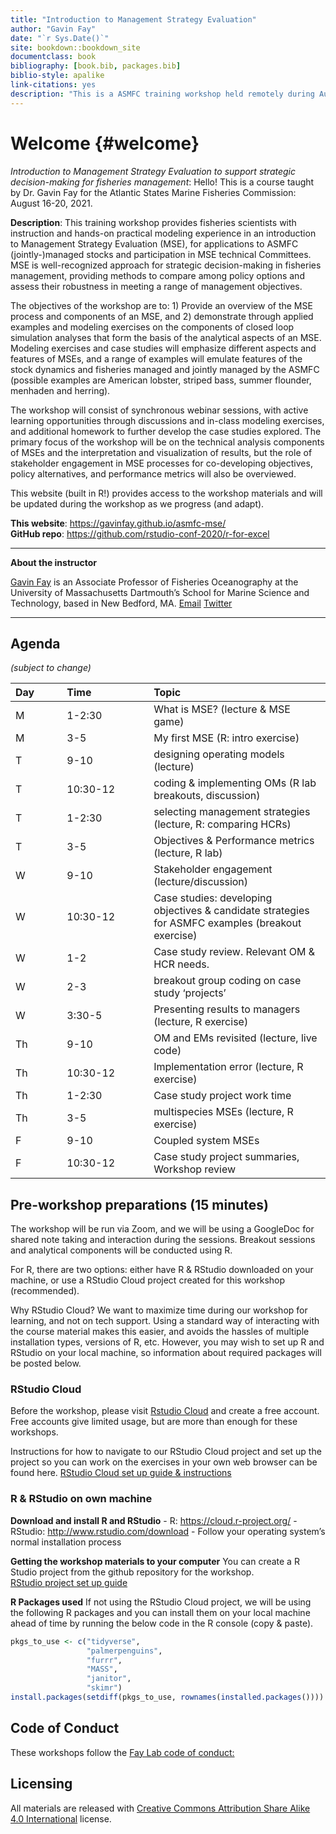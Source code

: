 ```yaml
--- 
title: "Introduction to Management Strategy Evaluation"
author: "Gavin Fay"
date: "`r Sys.Date()`"
site: bookdown::bookdown_site
documentclass: book
bibliography: [book.bib, packages.bib]
biblio-style: apalike
link-citations: yes
description: "This is a ASMFC training workshop held remotely during August 2021"
---
```


# Welcome {#welcome} {.unnumbered}

_Introduction to Management Strategy Evaluation to support strategic decision-making for fisheries management_: Hello! This is a course taught by Dr. Gavin Fay for the Atlantic States Marine Fisheries Commission: August 16-20, 2021. 

__Description__: This training workshop provides fisheries scientists with instruction and hands-on practical modeling experience in an introduction to Management Strategy Evaluation (MSE), for applications to ASMFC (jointly-)managed stocks and participation in MSE technical Committees. MSE is well-recognized approach for strategic decision-making in fisheries management, providing methods to compare among policy options and assess their robustness in meeting a range of management objectives.

The objectives of the workshop are to: 1) Provide an overview of the MSE process and components of an MSE, and 2) demonstrate through applied examples and modeling exercises on the components of closed loop simulation analyses that form the basis of the analytical aspects of an MSE. 
Modeling exercises and case studies will emphasize different aspects and features of MSEs, and a range of examples will emulate features of the stock dynamics and fisheries managed and jointly managed by the ASMFC (possible examples are American lobster, striped bass, summer flounder, menhaden and herring).

The workshop will consist of synchronous webinar sessions, with active learning opportunities through discussions and in-class modeling exercises, and additional homework to further develop the case studies explored.
The primary focus of the workshop will be on the technical analysis components of MSEs and the interpretation and visualization of results, but the role of stakeholder engagement in MSE processes for co-developing objectives, policy alternatives, and performance metrics will also be overviewed.

This website (built in R!) provides access to the workshop materials and will be updated during the workshop as we progress (and adapt).

**This website**: <https://gavinfay.github.io/asmfc-mse/>  
**GitHub repo**: <https://github.com/rstudio-conf-2020/r-for-excel>  
<!-- **Accompanying slides**: [Google Slides]()-->

---

**About the instructor**

[Gavin Fay](https://thefaylab.com) is an Associate Professor of Fisheries Oceanography at the University of Massachusetts Dartmouth's School for Marine Science and Technology, based in New Bedford, MA.
[Email](mailto:gfay@umassd.edu)
[Twitter](https://twitter.com/gavin_fay)

---

## Agenda {.unnumbered}
_(subject to change)_

<!-- |8/16 |  [Overview](#overview), [R & RStudio, RMarkdown](#rstudio) (JL) |  [Tidying](#tidying) (AH) | -->
<!-- |break      |  | | -->
<!-- |11-12:30   | [Intro to GitHub](#github) (JL) | [Filters & joins](#filter-join) (AH) | -->
<!-- |lunch      |  || -->
<!-- |13:30-15:00 | [Graphs with `ggplot2`](#ggplot2) (AH) | [Collaborating & getting help](#collaborating) (JL) | -->
<!-- |break      |  | | -->
<!-- |15:30-17:00 | [Pivot Tables & `dplyr`](#pivot-tables) (JL) | [Synthesis](#synthesis) (AH) | -->

|Day|Time|Topic|
|:--|:----|:---------|
| M | 1-2:30  | What is MSE? (lecture & MSE game) |
| M | 3-5 |  My first MSE (R: intro exercise) |
| T | 9-10  | designing operating models (lecture) |
| T | 10:30-12 | coding & implementing OMs (R lab breakouts, discussion) |
| T | 1-2:30 | selecting management strategies (lecture, R: comparing HCRs) |
| T | 3-5 | Objectives & Performance metrics (lecture, R lab) |
| W | 9-10 | Stakeholder engagement (lecture/discussion) |
| W | 10:30-12 | Case studies: developing objectives & candidate strategies for ASMFC examples (breakout exercise) |
| W | 1-2 | Case study review. Relevant OM & HCR needs. |
| W | 2-3 | breakout group coding on case study 'projects' |
| W | 3:30-5 | Presenting results to managers (lecture, R exercise) |
| Th | 9-10 | OM and EMs revisited (lecture, live code) |
| Th | 10:30-12 | Implementation error (lecture, R exercise) |
| Th | 1-2:30 | Case study project work time |
| Th | 3-5 | multispecies MSEs (lecture, R exercise) |
| F | 9-10 | Coupled system MSEs |
| F | 10:30-12 | Case study project summaries, Workshop review |



## Pre-workshop preparations (15 minutes) {.unnumbered}

The workshop will be run via Zoom, and we will be using a GoogleDoc for shared note taking and interaction during the sessions.   Breakout sessions and analytical components will be conducted using R.  

For R, there are two options: either have R & RStudio downloaded on your machine, or use a RStudio Cloud project created for this workshop (recommended).  

Why RStudio Cloud? We want to maximize time during our workshop for learning, and not on tech support. Using a standard way of interacting with the course material makes this easier, and avoids the hassles of multiple installation types, versions of R, etc. However, you may wish to set up R and RStudio on your local machine, so information about required packages will be posted below.    

### RStudio Cloud {.unnumbered}

Before the workshop, please visit [Rstudio Cloud](https://rstudio.cloud) and create a free account.  
Free accounts give limited usage, but are more than enough for these workshops.  

Instructions for how to navigate to our RStudio Cloud project and set up the project so you can work on the exercises in your own web browser can be found here.
[RStudio Cloud set up guide & instructions](https://github.com/gavinfay/asmfc-mse/issues/1)

### R & RStudio on own machine {.unnumbered}

**Download and install R and RStudio**
- R: <https://cloud.r-project.org/>
- RStudio: <http://www.rstudio.com/download>
- Follow your operating system's normal installation process

**Getting the workshop materials to your computer**
You can create a R Studio project from the github repository for the workshop.  
[RStudio project set up guide](https://github.com/gavinfay/asmfc-mse/issues/2)

**R Packages used**
If not using the RStudio Cloud project, we will be using the following R packages and you can install them on your local machine ahead of time by running the below code in the R console (copy & paste).  

```r
pkgs_to_use <- c("tidyverse",
                 "palmerpenguins",
                 "furrr",
                 "MASS",
                 "janitor",
                 "skimr")
install.packages(setdiff(pkgs_to_use, rownames(installed.packages())))  
```


## Code of Conduct {.unnumbered}

These workshops follow the [Fay Lab code of conduct:](https://thefaylab.github.io/lab-manual/code)


## Licensing {.unnumbered}

All materials are released with [Creative Commons Attribution Share Alike 4.0 International](LICENSE.md) license.


<!-- 1. **Download workshop data**  -->
<!--     - Google Drive folder: [r-for-excel-data ](https://drive.google.com/drive/folders/1RywSUw8hxETlROdIhLIntxPsZq0tKSdS?usp=sharing) -->
<!--     - Save it temporarily somewhere you will remember; we will move it together -->
    
<!---
1. Get comfortable: if you're not in a physical workshop, be set up with two screens if possible. You will be following along in RStudio on your own computer while also watching a virtual training or following this tutorial on your own.
--->

<!-- ## Data citations -->

<!-- We use the following data from the Santa Barbara Coastal Term Ecological Research and National  Oceanic and Atmospheric Administration in this workshop:  -->

<!-- - **fish.csv** -->
<!--   - Description: Reef fish abundance, SB coast -->
<!--   - Link: https://portal.edirepository.org/nis/mapbrowse?scope=knb-lter-sbc&identifier=17&revision=newest -->
<!--   - Citation: Reed D. 2018. SBC LTER: Reef: Kelp Forest Community Dynamics: Fish abundance. Environmental Data Initiative. [doi](https://doi.org/10.6073/pasta/dbd1d5f0b225d903371ce89b09ee7379). -->
<!-- - **inverts.xlsx** -->
<!--   - Description: Invertebrate counts, SB coast -->
<!--   - Link: https://portal.edirepository.org/nis/mapbrowse?scope=knb-lter-sbc&identifier=19&revision=newest -->
<!--   - Citation: Reed D. 2018. SBC LTER: Reef: Kelp Forest Community Dynamics: Invertebrate and algal density. Environmental Data Initiative. [doi](https://doi.org/10.6073/pasta/748ee568669ca2b740e9b8f5f8a085d8).  -->
<!-- - **kelp.xlsx** -->
<!--   - Description: Giant kelp abundance and size, SB coast -->
<!--   - Link: https://portal.edirepository.org/nis/mapbrowse?scope=knb-lter-sbc&identifier=18&revision=newest                         -->
<!--   - Citation: Reed D. 2018. SBC LTER: Reef: Kelp Forest Community Dynamics: Abundance and size of Giant Kelp (Macrocystis Pyrifera), ongoing since 2000. Environmental Data Initiative. [doi](https://doi.org/10.6073/pasta/dea56e02127161194626f97c8b6118e8).  -->
<!-- - **lobsters.xlsx and lobsters2.xlsx** -->
<!--   - Description: Lobster size, abundance and fishing pressure (SB coast) -->
<!--   - Link: https://portal.edirepository.org/nis/mapbrowse?scope=knb-lter-sbc&identifier=77&revision=newest -->
<!--   - Citation: Reed D. 2019. SBC LTER: Reef: Abundance, size and fishing effort for California Spiny Lobster (Panulirus interruptus), ongoing since 2012. Environmental Data Initiative. [doi](https://doi.org/10.6073/pasta/a593a675d644fdefb736750b291579a0).  -->
<!-- - **noaa_fisheries.csv** -->
<!--   - Description: NOAA Commercial Fisheries Landing data (1950 - 2017) -->
<!--   - Link: https://www.st.nmfs.noaa.gov/commercial-fisheries/commercial-landings/ -->
<!--   - Source: Fisheries Statistics Division of the NOAA Fisheries -->
<!-- - **substrate.xlsx ** -->
<!--   - Description: Algal cover, invertebrates and substrates near Santa Cruz Island -->
<!--   - Link: https://portal.edirepository.org/nis/mapbrowse?scope=knb-lter-sbc&identifier=38&revision=newest -->
<!--   - Citation: Schmitt R. J., S. J. Holbrook. 2012. SBC LTER: Santa Cruz Island: Cover of Algae, Invertebrates and Benthic Substrate. Environmental Data Initiative. [doi](https://doi.org/10.6073/pasta/9ce22c5b70d3e6ef8f0445e6cf782f87).  -->
<!-- - **ca_np.csv and ci_np.xlsx** -->
<!--   - Description: US National Parks visitation data (1904 - 2016) -->
<!--   - Link: https://data.world/inform8n/us-national-parks-visitation-1904-2016-with-boundaries -->
<!--   - Source: Data originally accessed from the US Department of the Interior National Park Service’s Integrated Resource Management Applications data portal (https://irma.nps.gov/) -->
